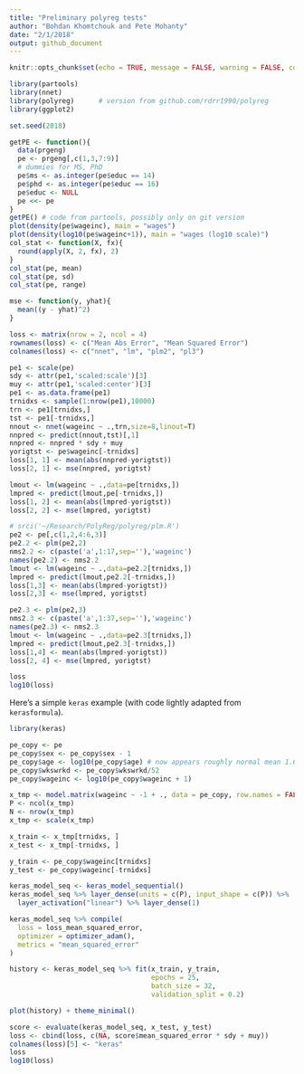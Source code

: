 ```yaml
---
title: "Preliminary polyreg tests"
author: "Bohdan Khomtchouk and Pete Mohanty"
date: "2/1/2018"
output: github_document
---
```



```r
knitr::opts_chunk$set(echo = TRUE, message = FALSE, warning = FALSE, comment = "")
```

```r
library(partools)
library(nnet)
library(polyreg)      # version from github.com/rdrr1990/polyreg
library(ggplot2)

set.seed(2018)

getPE <- function(){
  data(prgeng)
  pe <- prgeng[,c(1,3,7:9)]
  # dummies for MS, PhD
  pe$ms <- as.integer(pe$educ == 14)
  pe$phd <- as.integer(pe$educ == 16)
  pe$educ <- NULL
  pe <<- pe
}
getPE() # code from partools, possibly only on git version
plot(density(pe$wageinc), main = "wages")
plot(density(log10(pe$wageinc+1)), main = "wages (log10 scale)")
col_stat <- function(X, fx){
  round(apply(X, 2, fx), 2)
}
col_stat(pe, mean)
col_stat(pe, sd)
col_stat(pe, range)

mse <- function(y, yhat){
  mean((y - yhat)^2)
}

loss <- matrix(nrow = 2, ncol = 4)
rownames(loss) <- c("Mean Abs Error", "Mean Squared Error")
colnames(loss) <- c("nnet", "lm", "plm2", "pl3")

pe1 <- scale(pe)
sdy <- attr(pe1,'scaled:scale')[3]
muy <- attr(pe1,'scaled:center')[3]
pe1 <- as.data.frame(pe1)
trnidxs <- sample(1:nrow(pe1),10000)
trn <- pe1[trnidxs,]
tst <- pe1[-trnidxs,]
nnout <- nnet(wageinc ~ .,trn,size=8,linout=T)
nnpred <- predict(nnout,tst)[,1]
nnpred <- nnpred * sdy + muy
yorigtst <- pe$wageinc[-trnidxs]
loss[1, 1] <- mean(abs(nnpred-yorigtst))
loss[2, 1] <- mse(nnpred, yorigtst)

lmout <- lm(wageinc ~ .,data=pe[trnidxs,])
lmpred <- predict(lmout,pe[-trnidxs,])
loss[1, 2] <- mean(abs(lmpred-yorigtst))
loss[2, 2] <- mse(lmpred, yorigtst)

# srci('~/Research/PolyReg/polyreg/plm.R')
pe2 <- pe[,c(1,2,4:6,3)]
pe2.2 <- plm(pe2,2)
nms2.2 <- c(paste('a',1:17,sep=''),'wageinc')
names(pe2.2) <- nms2.2
lmout <- lm(wageinc ~ .,data=pe2.2[trnidxs,])
lmpred <- predict(lmout,pe2.2[-trnidxs,])
loss[1,3] <- mean(abs(lmpred-yorigtst))
loss[2,3] <- mse(lmpred, yorigtst)

pe2.3 <- plm(pe2,3)
nms2.3 <- c(paste('a',1:37,sep=''),'wageinc')
names(pe2.3) <- nms2.3
lmout <- lm(wageinc ~ .,data=pe2.3[trnidxs,])
lmpred <- predict(lmout,pe2.3[-trnidxs,])
loss[1,4] <- mean(abs(lmpred-yorigtst))
loss[2, 4] <- mse(lmpred, yorigtst)

loss
log10(loss)
```

Here's a simple `keras` example (with code lightly adapted from `kerasformula`).

```r
library(keras)

pe_copy <- pe
pe_copy$sex <- pe_copy$sex - 1
pe_copy$age <- log10(pe_copy$age) # now appears roughly normal mean 1.6
pe_copy$wkswrkd <- pe_copy$wkswrkd/52
pe_copy$wageinc <- log10(pe_copy$wageinc + 1)

x_tmp <- model.matrix(wageinc ~ -1 + ., data = pe_copy, row.names = FALSE)
P <- ncol(x_tmp)
N <- nrow(x_tmp)
x_tmp <- scale(x_tmp)

x_train <- x_tmp[trnidxs, ]
x_test <- x_tmp[-trnidxs, ]

y_train <- pe_copy$wageinc[trnidxs]
y_test <- pe_copy$wageinc[-trnidxs]

keras_model_seq <- keras_model_sequential()
keras_model_seq %>% layer_dense(units = c(P), input_shape = c(P)) %>%
  layer_activation("linear") %>% layer_dense(1)

keras_model_seq %>% compile(
  loss = loss_mean_squared_error,
  optimizer = optimizer_adam(),
  metrics = "mean_squared_error"
)

history <- keras_model_seq %>% fit(x_train, y_train,
                                   epochs = 25,
                                   batch_size = 32,
                                   validation_split = 0.2)

plot(history) + theme_minimal()

score <- evaluate(keras_model_seq, x_test, y_test)
loss <- cbind(loss, c(NA, score$mean_squared_error * sdy + muy))
colnames(loss)[5] <- "keras"
loss
log10(loss)

```
